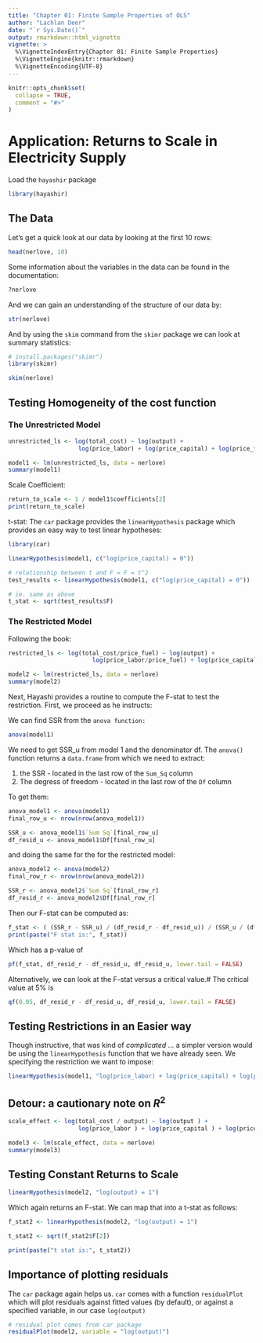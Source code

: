 ```yaml
---
title: "Chapter 01: Finite Sample Properties of OLS"
author: "Lachlan Deer"
date: "`r Sys.Date()`"
output: rmarkdown::html_vignette
vignette: >
  %\VignetteIndexEntry{Chapter 01: Finite Sample Properties}
  %\VignetteEngine{knitr::rmarkdown}
  %\VignetteEncoding{UTF-8}
---
```


```r
knitr::opts_chunk$set(
  collapse = TRUE,
  comment = "#>"
)
```

# Application: Returns to Scale in Electricity Supply 

Load the `hayashir` package
```r
library(hayashir)
```

## The Data

Let's get a quick look at our data by looking at the first 10 rows:

```r
head(nerlove, 10)
```

Some information about the variables in the data can be found in the documentation:

```r
?nerlove
```

And we can gain an understanding of the structure of our data by:

```r
str(nerlove)

```

And by using the `skim` command from the `skimr` package we can look at summary statistics:

```r
# install.packages("skimr")
library(skimr)

skim(nerlove)
```

## Testing Homogeneity of the cost function

### The Unrestricted Model
```r
unrestricted_ls <- log(total_cost) ~ log(output) + 
                    log(price_labor) + log(price_capital) + log(price_fuel)

model1 <- lm(unrestricted_ls, data = nerlove)
summary(model1)

```

Scale Coefficient:
```r
return_to_scale <- 1 / model1$coefficients[2]
print(return_to_scale)
```

t-stat:
The `car` package provides the `linearHypothesis` package which provides an easy way to test linear hypotheses:
```r
library(car)

linearHypothesis(model1, c("log(price_capital) = 0"))

# relationship between t and F = F = t^2
test_results <- linearHypothesis(model1, c("log(price_capital) = 0"))

# ie. same as above
t_stat <- sqrt(test_results$F)

```

### The Restricted Model

Following the book:
```r
restricted_ls <- log(total_cost/price_fuel) ~ log(output) +
                        log(price_labor/price_fuel) + log(price_capital / price_fuel) 

model2 <- lm(restricted_ls, data = nerlove)
summary(model2)
```

Next, Hayashi provides a routine to compute the F-stat to test the restriction.
First, we proceed as he instructs:

We can find SSR from the `anova function:`
```r
anova(model1)
```

We need to get SSR_u from model 1 and the denominator df.  The `anova()` function returns a `data.frame` from which we need to extract:
    
1. the SSR -  located in the last row of the `Sum_Sq` column
2. The degress of freedom - located in the last row of the `Df` column

To get them:
```r
anova_model1 <- anova(model1)
final_row_u <- nrow(nrow(anova_model1))

SSR_u <- anova_model1$`Sum Sq`[final_row_u]
df_resid_u <- anova_model1$Df[final_row_u]
```

and doing the same for the for the restricted model:
```r
anova_model2 <- anova(model2)
final_row_r <- nrow(nrow(anova_model2))

SSR_r <- anova_model2$`Sum Sq`[final_row_r]
df_resid_r <- anova_model2$Df[final_row_r]
```

Then our F-stat can be computed as:
```r
f_stat <- ( (SSR_r - SSR_u) / (df_resid_r - df_resid_u)) / (SSR_u / (df_resid_u))
print(paste("F stat is:", f_stat))
```

Which has a p-value of 
```r
pf(f_stat, df_resid_r - df_resid_u, df_resid_u, lower.tail = FALSE)
```


Alternatively, we can look at the F-stat versus a critical value.#
The critical value at 5% is
```r
qf(0.05, df_resid_r - df_resid_u, df_resid_u, lower.tail = FALSE)
```

## Testing Restrictions in an Easier way

Though instructive, that was kind of *complicated* ... 
a simpler version would be using the `linearHypothesis` function that we have already seen. 
We specifying the restriction we want to impose:

```r
linearHypothesis(model1, "log(price_labor) + log(price_capital) + log(price_fuel) = 1")
```

## Detour: a cautionary note on $R^2$

```r
scale_effect <- log(total_cost / output) ~ log(output ) + 
                    log(price_labor ) + log(price_capital ) + log(price_fuel)

model3 <- lm(scale_effect, data = nerlove)
summary(model3)
```

## Testing Constant Returns to Scale

```r
linearHypothesis(model2, "log(output) = 1")
```

Which again returns an F-stat. 
We can map that into a t-stat as follows:

```r
f_stat2 <- linearHypothesis(model2, "log(output) = 1")

t_stat2 <- sqrt(f_stat2$F[2])

print(paste("t stat is:", t_stat2))

```

## Importance of plotting residuals
The `car` package again helps us. 
`car` comes with a function `residualPlot` which will plot residuals 
    against fitted values (by default),
or against a specified variable, in our case `log(output)`
```r
# residual plot comes from car package
residualPlot(model2, variable = "log(output)")
```

